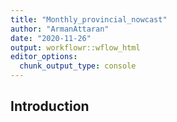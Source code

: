 ```yaml
---
title: "Monthly_provincial_nowcast"
author: "ArmanAttaran"
date: "2020-11-26"
output: workflowr::wflow_html
editor_options:
  chunk_output_type: console
---
```


## Introduction

```r

```

